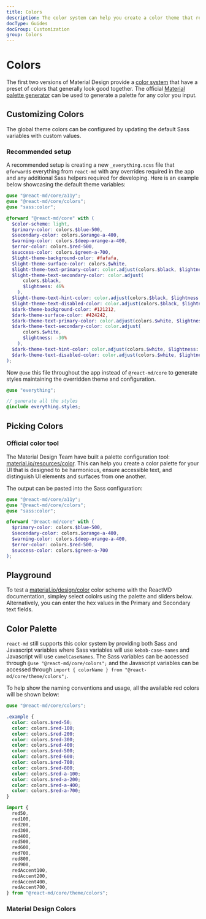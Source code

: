 ```yaml
---
title: Colors
description: The color system can help you create a color theme that reflects your brand or style.
docType: Guides
docGroup: Customization
group: Colors
---
```



# Colors

The first two versions of Material Design provide a
[color system](https://m2.material.io/design/color/the-color-system.html) that
have a preset of colors that generally look good together. The official
[Material palette generator](https://m2.material.io/inline-tools/color/) can
be used to generate a palette for any color you input.

## Customizing Colors

The global theme colors can be configured by updating the default Sass variables with
custom values.

### Recommended setup

A recommended setup is creating a new `_everything.scss` file that `@forward`s
everything from `react-md` with any overrides required in the app and any
additional Sass helpers required for developing. Here is an example below
showcasing the default theme variables:

```scss fileName="src/_everything.scss"
@use "@react-md/core/a11y";
@use "@react-md/core/colors";
@use "sass:color";

@forward "@react-md/core" with (
  $color-scheme: light,
  $primary-color: colors.$blue-500,
  $secondary-color: colors.$orange-a-400,
  $warning-color: colors.$deep-orange-a-400,
  $error-color: colors.$red-500,
  $success-color: colors.$green-a-700,
  $light-theme-background-color: #fafafa,
  $light-theme-surface-color: colors.$white,
  $light-theme-text-primary-color: color.adjust(colors.$black, $lightness: 13%),
  $light-theme-text-secondary-color: color.adjust(
      colors.$black,
      $lightness: 46%
    ),
  $light-theme-text-hint-color: color.adjust(colors.$black, $lightness: 66%),
  $light-theme-text-disabled-color: color.adjust(colors.$black, $lightness: 62%),
  $dark-theme-background-color: #121212,
  $dark-theme-surface-color: #424242,
  $dark-theme-text-primary-color: color.adjust(colors.$white, $lightness: -15%),
  $dark-theme-text-secondary-color: color.adjust(
      colors.$white,
      $lightness: -30%
    ),
  $dark-theme-text-hint-color: color.adjust(colors.$white, $lightness: -50%),
  $dark-theme-text-disabled-color: color.adjust(colors.$white, $lightness: -50%)
);
```

Now `@use` this file throughout the app instead of `@react-md/core` to generate styles maintaining
the overridden theme and configuration.

```scss fileName="src/index.scss"
@use "everything";

// generate all the styles
@include everything.styles;
```

## Picking Colors

### Official color tool

The Material Design Team have built a palette configuration tool:
[material.io/resources/color](https://m2.material.io/inline-tools/color/). This
can help you create a color palette for your UI that is designed to be
harmonious, ensure accessible text, and distinguish UI elements and surfaces
from one another.

<ColorPickerLink />

The output can be pasted into the Sass configuration:

```scss fileName="src/_everything.scss"
@use "@react-md/core/a11y";
@use "@react-md/core/colors";
@use "sass:color";

@forward "@react-md/core" with (
  $primary-color: colors.$blue-500,
  $secondary-color: colors.$orange-a-400,
  $warning-color: colors.$deep-orange-a-400,
  $error-color: colors.$red-500,
  $success-color: colors.$green-a-700
);
```

## Playground

To test a
[material.io/design/color](https://m2.material.io/design/color/the-color-system.html)
color scheme with the ReactMD documentation, simpley select cololrs using the
palette and sliders below. Alternatively, you can enter the hex values in the
Primary and Secondary text fields.

<PlaygroundContainer />

## Color Palette

`react-md` still supports this color system by providing both Sass and
Javascript variables where Sass variables will use `kebab-case-names` and
Javascript will use `camelCaseNames`. The Sass variables can be accessed
through `@use "@react-md/core/colors";` and the Javascript variables can
be accessed through `import { colorName } from "@react-md/core/theme/colors";`.

To help show the naming conventions and usage, all the available red colors
will be shown below:

```scss compile
@use "@react-md/core/colors";

.example {
  color: colors.$red-50;
  color: colors.$red-100;
  color: colors.$red-200;
  color: colors.$red-300;
  color: colors.$red-400;
  color: colors.$red-500;
  color: colors.$red-600;
  color: colors.$red-700;
  color: colors.$red-800;
  color: colors.$red-a-100;
  color: colors.$red-a-200;
  color: colors.$red-a-400;
  color: colors.$red-a-700;
}
```

```ts
import {
  red50,
  red100,
  red200,
  red300,
  red400,
  red500,
  red600,
  red700,
  red800,
  red900,
  redAccent100,
  redAccent200,
  redAccent400,
  redAccent700,
} from "@react-md/core/theme/colors";
```

### Material Design Colors

<ColorPalette />
